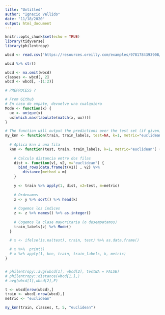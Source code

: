 ```yaml
---
title: "Untitled"
author: "Ignacio Vellido"
date: "11/18/2020"
output: html_document
---
```


```r
knitr::opts_chunk$set(echo = TRUE)
library(tidyverse)
library(philentropy)
```


```r
wbcd <- read.csv("https://resources.oreilly.com/examples/9781784393908/raw/ac9fe41596dd42fc3877cfa8ed410dd346c43548/Machine%20Learning%20with%20R,%20Second%20Edition_Code/Chapter%2003/wisc_bc_data.csv")
```

```r
wbcd %>% str()
```


```r
wbcd <- na.omit(wbcd)
classes <- wbcd[, 2]
wbcd <- wbcd[, -(1:2)]
```


```r
# PREPROCESS ?

# From Github
# En caso de empate, devuelve una cualquiera
Mode <- function(x) {
  ux <- unique(x)
  ux[which.max(tabulate(match(x, ux)))]
}

# The function will output the predictions over the test set (if given) or using the train set also as test set.
my_knn <- function(train, train_labels, test=NA, k=1, metric="euclidean") {
  
  # Aplica knn a una fila
  knn <- function(test, train, train_labels, k=1, metric="euclidean") {
    
    # Calcula distancia entre dos filas
    dist <- function(v1, v2, m="euclidean") {
      bind_rows(data.frame(t(v1)) , v2) %>% 
        distance(method = m)
    }
    
    y <- train %>% apply(1, dist, v2=test, m=metric)
    
    # Ordenamos
    z <- y %>% sort() %>% head(k)
    
    # Cogemos los índices
    z <- z %>% names() %>% as.integer()
    
    # Cogemos la clase mayoritaria (o desempatamos)
    train_labels[z] %>% Mode()
  }
  
  # x <- ifelse(is.na(test), train, test) %>% as.data.frame()

  # x %>%  print()
  # x %>% apply(1, knn, train, train_labels, k, metric)
}


# philentropy::avg(wbcd[1], wbcd[2], testNA = FALSE)
# philentropy::distance(wbcd[1,],)
# avg(wbcd[1],wbcd[2],F)

t <- wbcd[nrow(wbcd),]
train <- wbcd[-nrow(wbcd),]
metric <- "euclidean"

my_knn(train, classes, t, 5, "euclidean")
```


